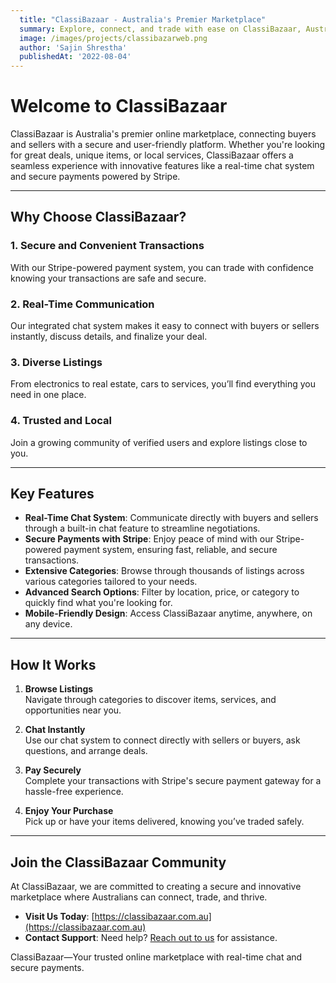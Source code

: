 ```yaml
---
  title: "ClassiBazaar - Australia's Premier Marketplace"
  summary: Explore, connect, and trade with ease on ClassiBazaar, Australia's trusted online marketplace with secure payments and real-time chat.
  image: /images/projects/classibazarweb.png
  author: 'Sajin Shrestha'
  publishedAt: '2022-08-04'
---
```


# Welcome to ClassiBazaar

ClassiBazaar is Australia's premier online marketplace, connecting buyers and
sellers with a secure and user-friendly platform. Whether you're looking for
great deals, unique items, or local services, ClassiBazaar offers a seamless
experience with innovative features like a real-time chat system and secure
payments powered by Stripe.

---

## Why Choose ClassiBazaar?

### 1. Secure and Convenient Transactions

With our Stripe-powered payment system, you can trade with confidence knowing
your transactions are safe and secure.

### 2. Real-Time Communication

Our integrated chat system makes it easy to connect with buyers or sellers
instantly, discuss details, and finalize your deal.

### 3. Diverse Listings

From electronics to real estate, cars to services, you’ll find everything you
need in one place.

### 4. Trusted and Local

Join a growing community of verified users and explore listings close to you.

---

## Key Features

- **Real-Time Chat System**: Communicate directly with buyers and sellers
  through a built-in chat feature to streamline negotiations.
- **Secure Payments with Stripe**: Enjoy peace of mind with our Stripe-powered
  payment system, ensuring fast, reliable, and secure transactions.
- **Extensive Categories**: Browse through thousands of listings across various
  categories tailored to your needs.
- **Advanced Search Options**: Filter by location, price, or category to quickly
  find what you're looking for.
- **Mobile-Friendly Design**: Access ClassiBazaar anytime, anywhere, on any
  device.

---

## How It Works

1. **Browse Listings**  
   Navigate through categories to discover items, services, and opportunities
   near you.

2. **Chat Instantly**  
   Use our chat system to connect directly with sellers or buyers, ask
   questions, and arrange deals.

3. **Pay Securely**  
   Complete your transactions with Stripe's secure payment gateway for a
   hassle-free experience.

4. **Enjoy Your Purchase**  
   Pick up or have your items delivered, knowing you’ve traded safely.

---

## Join the ClassiBazaar Community

At ClassiBazaar, we are committed to creating a secure and innovative
marketplace where Australians can connect, trade, and thrive.

- **Visit Us Today**: [https://classibazaar.com.au](https://classibazaar.com.au)
- **Contact Support**: Need help?
  [Reach out to us](https://classibazaar.com.au/contact-us) for assistance.

ClassiBazaar—Your trusted online marketplace with real-time chat and secure
payments.
